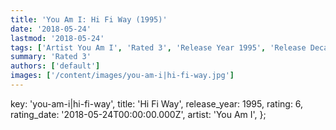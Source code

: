 ```yaml
---
title: 'You Am I: Hi Fi Way (1995)'
date: '2018-05-24'
lastmod: '2018-05-24'
tags: ['Artist You Am I', 'Rated 3', 'Release Year 1995', 'Release Decade 1990']
summary: 'Rated 3'
authors: ['default']
images: ['/content/images/you-am-i|hi-fi-way.jpg']
---
```


  key: 'you-am-i|hi-fi-way',
  title: 'Hi Fi Way',
  release_year: 1995,
  rating: 6,
  rating_date: '2018-05-24T00:00:00.000Z',
  artist: 'You Am I',
};

<MusicRating data={data} />

